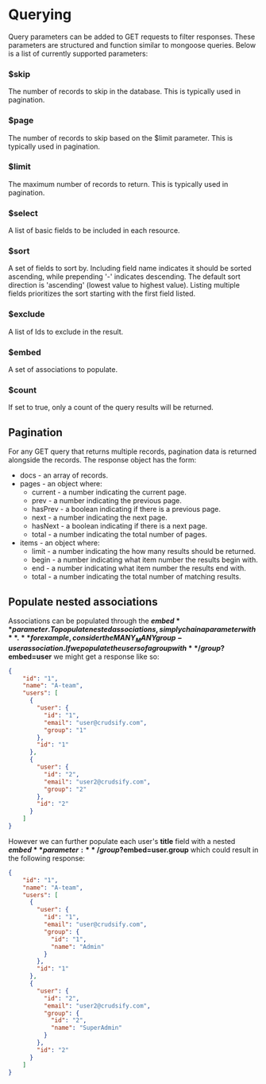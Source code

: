 # Querying

Query parameters can be added to GET requests to filter responses. These parameters are structured and function similar to mongoose queries. Below is a list of currently supported parameters:

### $skip
The number of records to skip in the database. This is typically used in pagination.

### $page
The number of records to skip based on the $limit parameter. This is typically used in pagination.

### $limit
The maximum number of records to return. This is typically used in pagination.

### $select
A list of basic fields to be included in each resource.

### $sort
A set of fields to sort by. Including field name indicates it should be sorted ascending, while prepending '-' indicates descending. The default sort direction is 'ascending' (lowest value to highest value). Listing multiple fields prioritizes the sort starting with the first field listed.

### $exclude
A list of Ids to exclude in the result.

### $embed
A set of associations to populate.

### $count
If set to true, only a count of the query results will be returned.

## Pagination
For any GET query that returns multiple records, pagination data is returned alongside the records. The response object has the form:

* docs - an array of records.
* pages - an object where:
    * current - a number indicating the current page.
    * prev - a number indicating the previous page.
    * hasPrev - a boolean indicating if there is a previous page.
    * next - a number indicating the next page.
    * hasNext - a boolean indicating if there is a next page.
    * total - a number indicating the total number of pages.
* items - an object where:
    * limit - a number indicating the how many results should be returned.
    * begin - a number indicating what item number the results begin with.
    * end - a number indicating what item number the results end with.
    * total - a number indicating the total number of matching results.

## Populate nested associations
Associations can be populated through the **$embed** parameter. To populate nested associations, simply chain a parameter with **.** for example, consider the MANY_MANY group-user association. If we populate the users of a group with **/group?$embed=user** we might get a response like so:

```json
{
    "id": "1",
    "name": "A-team",
    "users": [
      {
        "user": {
          "id": "1",
          "email": "user@crudsify.com",
          "group": "1"
        },
        "id": "1"
      },
      {
        "user": {
          "id": "2",
          "email": "user2@crudsify.com",
          "group": "2"
        },
        "id": "2"
      }
    ]
}
```

However we can further populate each user's **title** field with a nested **$embed** parameter: **/group?$embed=user.group** which could result in the following response:

```json
{
    "id": "1",
    "name": "A-team",
    "users": [
      {
        "user": {
          "id": "1",
          "email": "user@crudsify.com",
          "group": {
            "id": "1",
            "name": "Admin"
          }
        },
        "id": "1"
      },
      {
        "user": {
          "id": "2",
          "email": "user2@crudsify.com",
          "group": {
            "id": "2",
            "name": "SuperAdmin"
          }
        },
        "id": "2"
      }
    ]
}
```